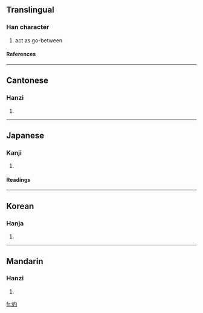 ==Translingual==
===Han character===
{{Han char|rn=38|rad=女|as=03|sn=6|four=4742<sub>0</sub>|canj=女心戈 (VPI)}}
# act as go-between
====References====
{{Han ref|kx=0255.190|dkj=06058|dj=0519.040|hdz=21026.050|uh=5981|ud=22913|bh=A671|bd=42609}}
----
==Cantonese==
===Hanzi===
{{yue-hanzi|jyut=|y=jeuk3}}
# {{defn|Cantonese}}
----
==Japanese==
===Kanji===
{{ja-kanji|grade=|rs=女03}}
# {{defn|Japanese}} 
====Readings====
{{ja-readings|on=[[しゃく]] (shaku)|kun=[[なこうど]] (nakoudo)}}
----
==Korean==
===Hanja===
{{ko-hanja|hangeul=작|rv=jak|mr=chak}}
# {{defn|Korean}}
----
==Mandarin==
===Hanzi===
{{cmn-hanzi|pin=[[shuò]] (shuo4)|wg=shuo<sup>4</sup>}}
# {{defn|Mandarin}}

[[fr:妁]]